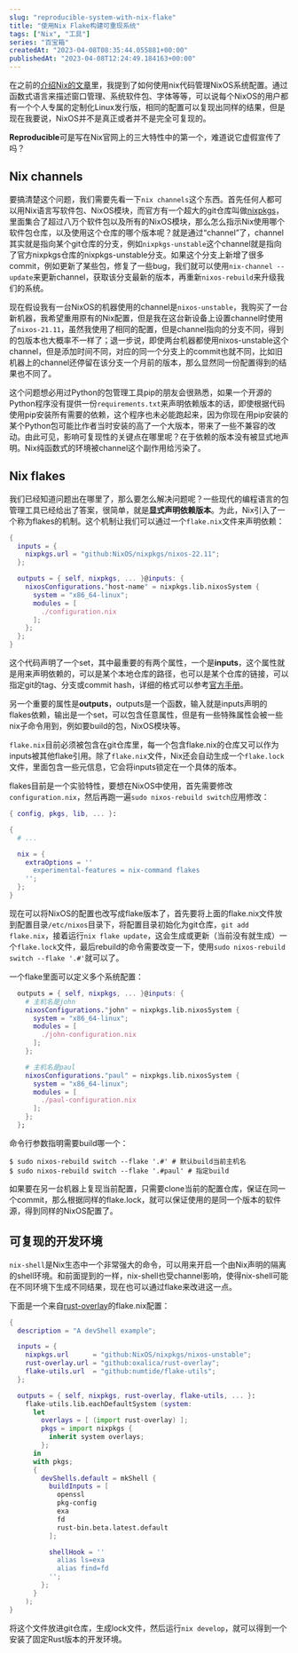 ```yaml
---
slug: "reproducible-system-with-nix-flake"
title: "使用Nix Flake构建可重现系统"
tags: ["Nix", "工具"]
series: "百宝箱"
createdAt: "2023-04-08T08:35:44.055881+00:00"
publishedAt: "2023-04-08T12:24:49.184163+00:00"
---
```


在之前的[介绍Nix的文章](https://elliot00.com/posts/nix-note)里，我提到了如何使用nix代码管理NixOS系统配置。通过函数式语言来描述窗口管理、系统软件包、字体等等，可以说每个NixOS的用户都有一个个人专属的定制化Linux发行版，相同的配置可以复现出同样的结果，但是现在我要说，NixOS并不是真正或者并不是完全可复现的。

**Reproducible**可是写在Nix官网上的三大特性中的第一个，难道说它虚假宣传了吗？

## Nix channels

要搞清楚这个问题，我们需要先看一下`nix channels`这个东西。首先任何人都可以用Nix语言写软件包、NixOS模块，而官方有一个超大的git仓库叫做[nixpkgs](https://github.com/NixOS/nixpkgs)，里面集合了超过八万个软件包以及所有的NixOS模块，那么怎么指示Nix使用哪个软件包仓库，以及使用这个仓库的哪个版本呢？就是通过“channel”了，channel其实就是指向某个git仓库的分支，例如`nixpkgs-unstable`这个channel就是指向了官方nixpkgs仓库的nixpkgs-unstable分支。如果这个分支上新增了很多commit，例如更新了某些包，修复了一些bug，我们就可以使用`nix-channel --update`来更新channel，获取该分支最新的版本，再重新`nixos-rebuild`来升级我们的系统。

现在假设我有一台NixOS的机器使用的channel是`nixos-unstable`，我购买了一台新机器，我希望重用原有的Nix配置，但是我在这台新设备上设置channel时使用了`nixos-21.11`，虽然我使用了相同的配置，但是channel指向的分支不同，得到的包版本也大概率不一样了；退一步说，即使两台机器都使用nixos-unstable这个channel，但是添加时间不同，对应的同一个分支上的commit也就不同，比如旧机器上的channel还停留在该分支一个月前的版本，那么显然同一份配置得到的结果也不同了。

这个问题想必用过Python的包管理工具pip的朋友会很熟悉，如果一个开源的Python程序没有提供一份`requirements.txt`来声明依赖版本的话，即使根据代码使用pip安装所有需要的依赖，这个程序也未必能跑起来，因为你现在用pip安装的某个Python包可能比作者当时安装的高了一个大版本，带来了一些不兼容的改动。由此可见，影响可复现性的关键点在哪里呢？在于依赖的版本没有被显式地声明。Nix纯函数式的环境被channel这个副作用给污染了。

## Nix flakes

我们已经知道问题出在哪里了，那么要怎么解决问题呢？一些现代的编程语言的包管理工具已经给出了答案，很简单，就是**显式声明依赖版本**。为此，Nix引入了一个称为flakes的机制。这个机制让我们可以通过一个`flake.nix`文件来声明依赖：

```nix
{
  inputs = {
    nixpkgs.url = "github:NixOS/nixpkgs/nixos-22.11";
  };

  outputs = { self, nixpkgs, ... }@inputs: {
    nixosConfigurations."host-name" = nixpkgs.lib.nixosSystem {
      system = "x86_64-linux";
      modules = [
        ./configuration.nix
      ];
    };
  };
}
```

这个代码声明了一个set，其中最重要的有两个属性，一个是**inputs**，这个属性就是用来声明依赖的，可以是某个本地仓库的路径，也可以是某个仓库的链接，可以指定git的tag、分支或commit hash，详细的格式可以参考[官方手册](https://nixos.org/manual/nix/stable/command-ref/new-cli/nix3-flake.html#flake-references)。

另一个重要的属性是**outputs**，outputs是一个函数，输入就是inputs声明的flakes依赖，输出是一个set，可以包含任意属性，但是有一些特殊属性会被一些nix子命令用到，例如要build的包，NixOS模块等。

`flake.nix`目前必须被包含在git仓库里，每一个包含flake.nix的仓库又可以作为inputs被其他flake引用。除了`flake.nix`文件，Nix还会自动生成一个`flake.lock`文件，里面包含一些元信息，它会将inputs锁定在一个具体的版本。

flakes目前是一个实验特性，要想在NixOS中使用，首先需要修改`configuration.nix`，然后再跑一遍`sudo nixos-rebuild switch`应用修改：

```nix
{ config, pkgs, lib, ... }:

{
  # ...

  nix = {
    extraOptions = ''
      experimental-features = nix-command flakes
    '';
  };
}
```

现在可以将NixOS的配置也改写成flake版本了，首先要将上面的flake.nix文件放到配置目录`/etc/nixos`目录下，将配置目录初始化为git仓库，`git add flake.nix`，接着运行`nix flake update`，这会生成或更新（当前没有就生成）一个`flake.lock`文件，最后rebuild的命令需要改变一下，使用`sudo nixos-rebuild switch --flake '.#'`就可以了。

一个flake里面可以定义多个系统配置：

```nix
  outputs = { self, nixpkgs, ... }@inputs: {
    # 主机名是john
    nixosConfigurations."john" = nixpkgs.lib.nixosSystem {
      system = "x86_64-linux";
      modules = [
        ./john-configuration.nix
      ];
    };

    # 主机名是paul
    nixosConfigurations."paul" = nixpkgs.lib.nixosSystem {
      system = "x86_64-linux";
      modules = [
        ./paul-configuration.nix
      ];
    };
  };
```

命令行参数指明需要build哪一个：

```shell
$ sudo nixos-rebuild switch --flake '.#' # 默认build当前主机名
$ sudo nixos-rebuild switch --flake '.#paul' # 指定build
```

如果要在另一台机器上复现当前配置，只需要clone当前的配置仓库，保证在同一个commit，那么根据同样的flake.lock，就可以保证使用的是同一个版本的软件源，得到同样的NixOS配置了。

## 可复现的开发环境

`nix-shell`是Nix生态中一个非常强大的命令，可以用来开启一个由Nix声明的隔离的shell环境。和前面提到的一样，nix-shell也受channel影响，使得nix-shell可能在不同环境下生成不同结果，现在也可以通过flake来改进这一点。

下面是一个来自[rust-overlay](https://github.com/oxalica/rust-overlay)的flake.nix配置：

```nix
{
  description = "A devShell example";

  inputs = {
    nixpkgs.url      = "github:NixOS/nixpkgs/nixos-unstable";
    rust-overlay.url = "github:oxalica/rust-overlay";
    flake-utils.url  = "github:numtide/flake-utils";
  };

  outputs = { self, nixpkgs, rust-overlay, flake-utils, ... }:
    flake-utils.lib.eachDefaultSystem (system:
      let
        overlays = [ (import rust-overlay) ];
        pkgs = import nixpkgs {
          inherit system overlays;
        };
      in
      with pkgs;
      {
        devShells.default = mkShell {
          buildInputs = [
            openssl
            pkg-config
            exa
            fd
            rust-bin.beta.latest.default
          ];

          shellHook = ''
            alias ls=exa
            alias find=fd
          '';
        };
      }
    );
}
```

将这个文件放进git仓库，生成lock文件，然后运行`nix develop`，就可以得到一个安装了固定Rust版本的开发环境。
